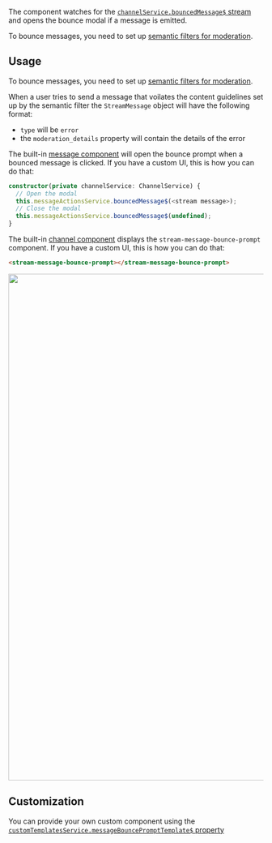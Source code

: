 
The component watches for the [`channelService.bouncedMessage$` stream](../../services/ChannelService/#bouncedmessage) and opens the bounce modal if a message is emitted.

To bounce messages, you need to set up [semantic filters for moderation](https://getstream.io/automated-moderation/docs/automod_configuration/?q=semantic%20filters).

## Usage

To bounce messages, you need to set up [semantic filters for moderation](https://getstream.io/automated-moderation/docs/automod_configuration/?q=semantic%20filters).

When a user tries to send a message that voilates the content guidelines set up by the semantic filter the `StreamMessage` object will have the following format:

- `type` will be `error`
- the `moderation_details` property will contain the details of the error

The built-in [message component](../../components/MessageComponent) will open the bounce prompt when a bounced message is clicked. If you have a custom UI, this is how you can do that:

```typescript
constructor(private channelService: ChannelService) {
  // Open the modal
  this.messageActionsService.bouncedMessage$(<stream message>);
  // Close the modal
  this.messageActionsService.bouncedMessage$(undefined);
}
```

The built-in [channel component](../../components/ChannelComponent) displays the `stream-message-bounce-prompt` component. If you have a custom UI, this is how you can do that:

```html
<stream-message-bounce-prompt></stream-message-bounce-prompt>
```

<img src={Screenshot} width="1000" />

## Customization

You can provide your own custom component using the [`customTemplatesService.messageBouncePromptTemplate$` property](../../services/CustomTemplatesService/#messagebounceprompttemplate)

[//]: # "Start of generated content"
[//]: # "End of generated content"
